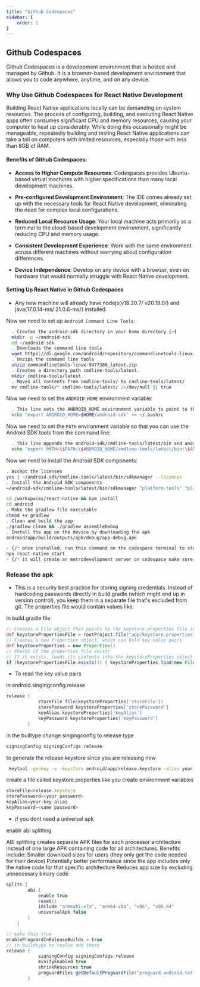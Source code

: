 ```yaml
---
title: "Github Codespaces"
sidebar: {
    order: 2
}
---
```


## Github Codespaces

Github Codespaces is a development environment that is hosted and managed by Github. It is a browser-based development environment that allows you to code anywhere, anytime, and on any device.

### Why Use Github Codespaces for React Native Development

Building React Native applications locally can be demanding on system resources. The process of configuring, building, and executing React Native apps often consumes significant CPU and memory resources, causing your computer to heat up considerably. While doing this occasionally might be manageable, repeatedly building and testing React Native applications can take a toll on computers with limited resources, especially those with less than 8GB of RAM.

#### Benefits of Github Codespaces:

- **Access to Higher Compute Resources**: Codespaces provides Ubuntu-based virtual machines with higher specifications than many local development machines.
  
- **Pre-configured Development Environment**: The IDE comes already set up with the necessary tools for React Native development, eliminating the need for complex local configurations.
  
- **Reduced Local Resource Usage**: Your local machine acts primarily as a terminal to the cloud-based development environment, significantly reducing CPU and memory usage.
  
- **Consistent Development Experience**: Work with the same environment across different machines without worrying about configuration differences.
  
- **Device Independence**: Develop on any device with a browser, even on hardware that would normally struggle with React Native development.

#### Setting Up React Native in Github Codespaces

- Any new machine will already have nodejs(v18.20.7/ v20.19.0/) and java(17.0.14-ms/ 21.0.6-ms/) installed.

Now we need to set up `Android Command Line Tools`:

```bash
  . Creates the android-sdk directory in your home directory (~)
  mkdir -p ~/android-sdk
  cd ~/android-sdk
  . Downloads the command line tools
  wget https://dl.google.com/android/repository/commandlinetools-linux-9477386_latest.zip
  . Unzips the command line tools
  unzip commandlinetools-linux-9477386_latest.zip
  . Creates a directory path cmdline-tools/latest.
  mkdir cmdline-tools/latest
  . Moves all contents from cmdline-tools/ to cmdline-tools/latest/
  mv cmdline-tools/* cmdline-tools/latest/ 2>/dev/null || true
```

Now we need to set the `ANDROID_HOME` environment variable:

```bash
  . This line sets the ANDROID_HOME environment variable to point to the location of your Android SDK, which is assumed to be in the android-sdk directory within your home folder.
  echo "export ANDROID_HOME=$HOME/android-sdk" >> ~/.bashrc
```

Now we need to set the `PATH` environment variable so that you can use the Android SDK tools from the command line:

```bash
  . This line appends the android-sdk/cmdline-tools/latest/bin and android-sdk/platform-tools directories to the PATH environment variable.
  echo "export PATH=\$PATH:\$ANDROID_HOME/cmdline-tools/latest/bin:\$ANDROID_HOME/platform-tools" >> ~/.bashrc && source ~/.bashrc
```

Now we need to install the Android SDK components:

```bash
. Accept the licenses
yes | ~/android-sdk/cmdline-tools/latest/bin/sdkmanager --licenses
. Install the Android SDK components
~/android-sdk/cmdline-tools/latest/bin/sdkmanager "platform-tools" "platforms;android-34" "build-tools;34.0.0" "ndk;26.1.10909125"
```

```bash
cd /workspaces/react-native && npm install
cd android
. Make the gradlew file executable
chmod +x gradlew
. Clean and build the app
./gradlew clean && ./gradlew assembleDebug
. Install the app on the device by downloading the apk
android/app/build/outputs/apk/debug/app-debug.apk
```
```bash
- {/* once installed, run this command on the codespace terminal to start the app */}
npx react-native start
- {/* it will create an metrodevelopment server on codespace make sure to make it public copy the url and open your app on your phone.Shake your phone to open the dev menu -> Go to settings -> Debug server host & port for device -> paste the url without http:// or https:// -> click on Reload/reopen app */}
```
### Release the apk
- This is a security best practice for storing signing credentials. Instead of hardcoding passwords directly in build.gradle   (which might end up in version control), you keep them in a separate file that's excluded from git. The properties file would contain values like:

In build.gradle file
```gradle
// Creates a File object that points to the keystore.properties file in your app directory
def keystorePropertiesFile = rootProject.file("app/keystore.properties")
// Creates a new Properties object, which can hold key-value pairs
def keystoreProperties = new Properties()
// Checks if the properties file exists
// If it exists, loads its contents into the keystoreProperties object
if (keystorePropertiesFile.exists()) { keystoreProperties.load(new FileInputStream(keystorePropertiesFile)) }
```
- To read the key value pairs

in android.singingconfig.release
```gradle
release {
            storeFile file(keystoreProperties['storeFile'])
            storePassword keystoreProperties['storePassword']
            keyAlias keystoreProperties['keyAlias']
            keyPassword keystoreProperties['keyPassword']
        }
```        
in the builtype change singingconfig to release type
```gradle
signingConfig signingConfigs.release
```
to generate the release.keystore since you are releasing now
```bash
 keytool -genkey -v -keystore android/app/release.keystore -alias your-key-alias -keyalg RSA -keysize 2048 -validity 10000 
 ```
 create a file called keystore.properties like you create environment variables
 ```javascript
storeFile=release.keystore
storePassword=<your password>
keyAlias=your-key-alias
keyPassword=<same password>
```

- if you dont need a universal apk 

enablr abi splitting

ABI splitting creates separate APK files for each processor architecture instead of one large APK containing code for all architectures. Benefits include:
Smaller download sizes for users (they only get the code needed for their device)
Potentially better performance since the app includes only the native code for that specific architecture
Reduces app size by excluding unnecessary binary code

```gradle
splits {
        abi {
            enable true
            reset()
            include "armeabi-v7a", "arm64-v8a", "x86", "x86_64"
            universalApk false
        }
    }
```

```gradle
// make this true 
enableProguardInReleaseBuilds = true
// in buildtype to realse add these
release {
            signingConfig signingConfigs.release
            minifyEnabled true
            shrinkResources true
            proguardFiles getDefaultProguardFile("proguard-android.txt"), "proguard-rules.pro"
        }
```        